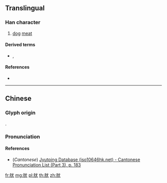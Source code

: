{{character info/new}}
==Translingual==

===Han character===
{{Han char|rn=130|rad=肉|as=04|sn=8|four=|canj=BIK|ids=⿰[[肉|⺼]][[犬]]}}

# [[dog]] [[meat]]

====Derived terms====
* {{l|mul|猒}}, {{l|mul|然}}

====References====
* {{Han ref|kx=0976.040|dkj=29314|dj=1427.240|hdz=32047.060|uh=80B0|ud=32944}}

----

==Chinese==
{{zh-forms}}

===Glyph origin===
{{Han etym}}
{{Han compound|肉|犬|c1=s|c2=s|t1=meat|t2=dog|ls=ic}}.

===Pronunciation===
{{zh-pron
|m=rán
|c=jin4
|mc=y
|oc=y
|ma=
|cat=n
}}

====References====
* (''Cantonese'') [http://www.iso10646hk.net/jp/document/download.jsp Jyutping Database (iso10646hk.net) - Cantonese Pronunciation List (Part 3), p. 183]

[[fr:肰]]
[[mg:肰]]
[[pl:肰]]
[[th:肰]]
[[zh:肰]]